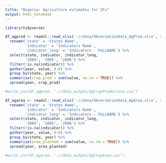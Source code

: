 ```yaml
---
title: "Nigeria: Agriculture estimates for IFs"
output: html_notebook
---
```


```r
library(tidyverse)
```

```r
df_agprod <- readxl::read_xlsx('.//data/ObservationData_AgProd.xlsx', sheet = 'ObservationData') %>% 
  rename('state' = 'States Name',
         'indicator' = 'Indicators Name',
         'indicator_long' = 'Indicators - FULLNAME') %>% 
  select(state, indicator, indicator_long, 
         '2004', '2005', '2006') %>% 
  filter(!is.na(indicator)) %>% 
  gather(year, value, 4:6) %>% 
  group_by(state, year) %>% 
  summarise(crop_prod = sum(value, na.rm = TRUE)) %>% 
  spread(year, crop_prod)

#write_csv(df_agprod, './/data_output/AgCropProduction.csv')
```

```r
df_agarea <- readxl::read_xlsx('.//data/ObservationData_AgArea.xlsx', sheet = 'ObservationData') %>% 
  rename('state' = 'States Name',
         'indicator' = 'Indicators Name',
         'indicator_long' = 'Indicators - FULLNAME') %>% 
  select(state, indicator, indicator_long, 
         '2004', '2005', '2006') %>% 
  filter(!is.na(indicator)) %>% 
  gather(year, value, 4:6) %>% 
  group_by(state, year) %>% 
  summarise(area_planted = sum(value, na.rm = TRUE)) %>% 
  spread(year, area_planted)

#write_csv(df_agarea, './/data_output/AgCropArea.csv')
```


